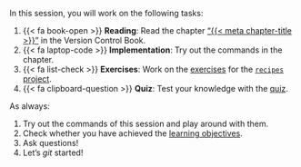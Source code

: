 In this session, you will work on the following tasks:

1. {{< fa book-open >}} **Reading**: Read the chapter ["{{< meta chapter-title >}}"]({{< meta chapter-url >}}) in the Version Control Book.
1. {{< fa laptop-code >}} **Implementation**: Try out the commands in the chapter.
1. {{< fa list-check >}} **Exercises**: Work on the [exercises](#exercises) for the [`recipes` project](#recipes-project).
1. {{< fa clipboard-question >}} **Quiz**: Test your knowledge with the [quiz]({{< meta quiz-url >}}).

As always:

1. Try out the commands of this session and play around with them.
1. Check whether you have achieved the [learning objectives](#learning-objectives).
1. Ask questions!
1. Let's *git* started!